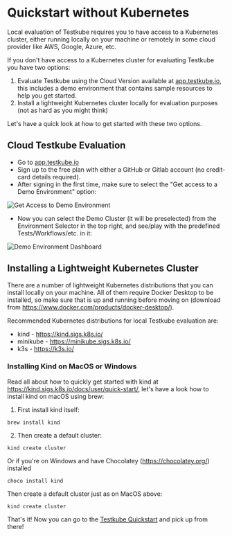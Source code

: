 # Quickstart without Kubernetes

Local evaluation of Testkube requires you to have access to a Kubernetes cluster, either running locally on your machine or
remotely in some cloud provider like AWS, Google, Azure, etc.

If you don't have access to a Kubernetes cluster for evaluating Testkube you have two options:

1. Evaluate Testkube using the Cloud Version available at [app.testkube.io](https://app.testkube.io), this includes a demo environment that contains sample resources to help you get started.
2. Install a lightweight Kubernetes cluster locally for evaluation purposes (not as hard as you might think)

Let's have a quick look at how to get started with these two options.

## Cloud Testkube Evaluation

- Go to [app.testkube.io](https://app.testkube.io)
- Sign up to the free plan with either a GitHub or Gitlab account (no credit-card details required).
- After signing in the first time, make sure to select the "Get access to a Demo Environment" option:

![Get Access to Demo Environment](images/get-access-to-demo-env.png)

- Now you can select the Demo Cluster (it will be preselected) from the Environment Selector in the top right, and see/play with the predefined Tests/Workflows/etc. in it:

![Demo Environment Dashboard](images/demo-env-dashboard.png)

## Installing a Lightweight Kubernetes Cluster

There are a number of lightweight Kubernetes distributions that you can install locally on your machine. All of them require Docker Desktop to be installed,
so make sure that is up and running before moving on (download from https://www.docker.com/products/docker-desktop/).

Recommended Kubernetes distributions for local Testkube evaluation are:

- kind - https://kind.sigs.k8s.io/
- minikube - https://minikube.sigs.k8s.io/
- k3s - https://k3s.io/

### Installing Kind on MacOS or Windows

Read all about how to quickly get started with kind at https://kind.sigs.k8s.io/docs/user/quick-start/,
let's have a look how to install kind on macOS using brew:

1. First install kind itself:

```
brew install kind
```

2. Then create a default cluster:

```
kind create cluster
```

Or if you're on Windows and have Chocolatey (https://chocolatey.org/) installed

```
choco install kind
```

Then create a default cluster just as on MacOS above:

```
kind create cluster
```

That's it! Now you can go to the [Testkube Quickstart][install-with-cli] and pick up from there!

[install-with-cli]: /articles/install/install-with-cli
